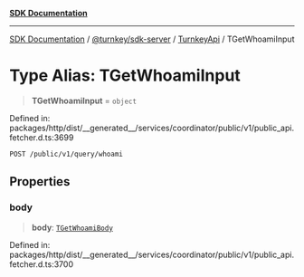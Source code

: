 [**SDK Documentation**](../../../../../README.mdx)

***

[SDK Documentation](../../../../../packages.mdx) / [@turnkey/sdk-server](../../../README.mdx) / [TurnkeyApi](../README.mdx) / TGetWhoamiInput

# Type Alias: TGetWhoamiInput

> **TGetWhoamiInput** = `object`

Defined in: packages/http/dist/\_\_generated\_\_/services/coordinator/public/v1/public\_api.fetcher.d.ts:3699

`POST /public/v1/query/whoami`

## Properties

### body

> **body**: [`TGetWhoamiBody`](TGetWhoamiBody.mdx)

Defined in: packages/http/dist/\_\_generated\_\_/services/coordinator/public/v1/public\_api.fetcher.d.ts:3700
